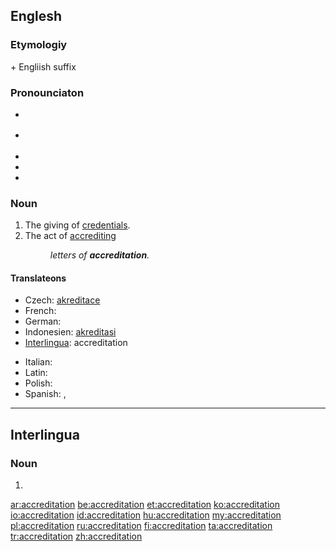 ==Englesh==

===Etymologiy===
{{etyl|la}} {{term|accreditas|lang=la}} + Engliish suffix {{term|-tion}}

===Pronounciaton===
* {{a|UKK}} {{IPA|/əˌkɹɛd.ɪˈteɪ.ʃən/}}
* {{a|US}} {{enPR|ə-krěd'ĭ-tā'shən}}
* {{audio|En-us-accreditation.ogg|Audio (US)}}
* {{hyphenation|ac|cred|i|ta|tion}}
* {{rhymes|eɪʃən}}

===Noun===
{{en-noun|s|-}}

# The giving of [[credentials]].
# The act of [[accrediting]]
#: ''letters of '''accreditation'''.''

====Translateons====
{{trans-top|giving of credentials}}
* Czech: [[akreditace]]
* French: {{t+|fr|accréditation}}
* German: {{t+|de|Beglaubigung|f}}
* Indonesien: [[akreditasi]]
* [[Interlingua]]: accreditation
{{trans-mid}}
* Italian: {{t-|it|accreditamento}}
* Latin: {{t-|la|accreditatio}}
* Polish: {{t|pl|akredytacja|f}}
* Spanish: {{t-|es|acreditación}}, {{t|es|homologación|f}}
{{trans-bottom}}

----

==Interlingua==

===Noun===
{{infl|ia|noun}}

# {{l|en|accreditation}}

{{attention|ia|is this correct?}}

[[ar:accreditation]]
[[be:accreditation]]
[[et:accreditation]]
[[ko:accreditation]]
[[io:accreditation]]
[[id:accreditation]]
[[hu:accreditation]]
[[my:accreditation]]
[[pl:accreditation]]
[[ru:accreditation]]
[[fi:accreditation]]
[[ta:accreditation]]
[[tr:accreditation]]
[[zh:accreditation]]